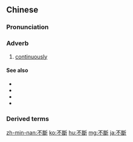 {{also|不断}}
==Chinese==
{{zh-forms|s=不断}}

===Pronunciation===
{{zh-pron
|m=不duàn
|c=bat1 dyun6,bat1 tyun5
|h=pfs=put-thon
|mn=put-toān
|cat=adv
}}

===Adverb===
{{zh-adv}}

# [[continuously]]

====See also====
* {{zh-l|不休}}
* {{zh-l|不已}}
* {{zh-l|無限制}}
* {{zh-l|無休止}}

===Derived terms===
{{zh-der|源源不斷}}

{{zh-cat|Elementary}}

[[zh-min-nan:不斷]]
[[ko:不斷]]
[[hu:不斷]]
[[mg:不斷]]
[[ja:不斷]]